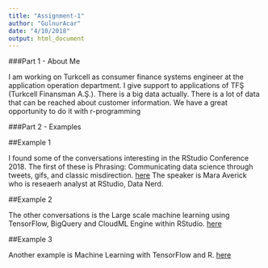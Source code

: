 ```yaml
---
title: "Assignment-1"
author: "GulnurAcar"
date: "4/10/2018"
output: html_document
---
```


###Part 1 - About Me

I am working on Turkcell as consumer finance systems engineer at the application operation department. I give support to applications of TFŞ (Turkcell Finansman A.Ş.). There is a big data actually. There is a lot of data that can be reached about customer information. We have a great opportunity to do it with r-programming

###Part 2 - Examples

##Example 1

I found some of the conversations interesting in the RStudio Conference 2018. The first of these is Phrasing: Communicating data science through tweets, gifs, and classic misdirection. [here](https://www.rstudio.com/resources/videos/phrasing-communicating-data-science-through-tweets-gifs-and-classic-misdirection/) The speaker is Mara Averick who is reseaerh analyst at RStudio, Data Nerd. 

##Example 2

The other conversations is the Large scale machine learning using TensorFlow, BigQuery and CloudML Engine within RStudio. [here](https://www.rstudio.com/resources/videos/large-scale-machine-learning-using-tensorflow-bigquery-and-cloudml-engine-within-rstudio/)

##Example 3

Another example is Machine Learning with TensorFlow and R. [here](https://www.rstudio.com/resources/videos/machine-learning-with-tensorflow-and-r/)




